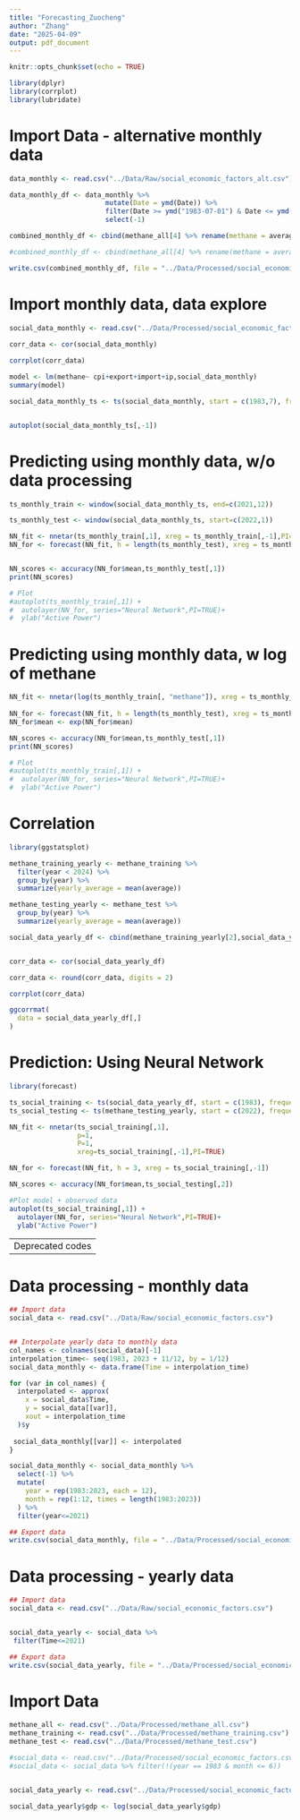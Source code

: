 ```yaml
---
title: "Forecasting_Zuocheng"
author: "Zhang"
date: "2025-04-09"
output: pdf_document
---
```


```r
knitr::opts_chunk$set(echo = TRUE)
```

```r

library(dplyr)
library(corrplot)
library(lubridate)

```

# Import Data - alternative monthly data

```r

data_monthly <- read.csv("../Data/Raw/social_economic_factors_alt.csv")

data_monthly_df <- data_monthly %>%
                        mutate(Date = ymd(Date)) %>%
                        filter(Date >= ymd("1983-07-01") & Date <= ymd("2024-11-30")) %>%
                        select(-1)

combined_monthly_df <- cbind(methane_all[4] %>% rename(methane = average) ,data_monthly_df %>% select(-ir))

#combined_monthly_df <- cbind(methane_all[4] %>% rename(methane = average) ,data_monthly_df)

write.csv(combined_monthly_df, file = "../Data/Processed/social_economic_factors_monthly.csv", row.names=FALSE)


```

# Import monthly data, data explore
```r

social_data_monthly <- read.csv("../Data/Processed/social_economic_factors_monthly.csv")

corr_data <- cor(social_data_monthly)
  
corrplot(corr_data)

model <- lm(methane~ cpi+export+import+ip,social_data_monthly)
summary(model)

social_data_monthly_ts <- ts(social_data_monthly, start = c(1983,7), frequency = 12)


autoplot(social_data_monthly_ts[,-1])

```

# Predicting using monthly data, w/o data processing

```r

ts_monthly_train <- window(social_data_monthly_ts, end=c(2021,12))

ts_monthly_test <- window(social_data_monthly_ts, start=c(2022,1))

NN_fit <- nnetar(ts_monthly_train[,1], xreg = ts_monthly_train[,-1],PI=TRUE)
NN_for <- forecast(NN_fit, h = length(ts_monthly_test), xreg = ts_monthly_test[,-1])


NN_scores <- accuracy(NN_for$mean,ts_monthly_test[,1])
print(NN_scores)

# Plot
#autoplot(ts_monthly_train[,1]) +
#  autolayer(NN_for, series="Neural Network",PI=TRUE)+
#  ylab("Active Power") 


```

# Predicting using monthly data, w log of methane
```r

NN_fit <- nnetar(log(ts_monthly_train[, "methane"]), xreg = ts_monthly_train[,-1],PI=TRUE)
                 
NN_for <- forecast(NN_fit, h = length(ts_monthly_test), xreg = ts_monthly_test[,-1])
NN_for$mean <- exp(NN_for$mean)

NN_scores <- accuracy(NN_for$mean,ts_monthly_test[,1])
print(NN_scores)

# Plot
#autoplot(ts_monthly_train[,1]) +
#  autolayer(NN_for, series="Neural Network",PI=TRUE)+
#  ylab("Active Power") 

```








# Correlation

```r
library(ggstatsplot)

methane_training_yearly <- methane_training %>% 
  filter(year < 2024) %>% 
  group_by(year) %>% 
  summarize(yearly_average = mean(average))

methane_testing_yearly <- methane_test %>% 
  group_by(year) %>% 
  summarize(yearly_average = mean(average))

social_data_yearly_df <- cbind(methane_training_yearly[2],social_data_yearly %>% select(-Time))


corr_data <- cor(social_data_yearly_df)

corr_data <- round(corr_data, digits = 2)

corrplot(corr_data)

ggcorrmat(
  data = social_data_yearly_df[,]
)


```

# Prediction: Using Neural Network

```r
library(forecast)

ts_social_training <- ts(social_data_yearly_df, start = c(1983), frequency = 1)
ts_social_testing <- ts(methane_testing_yearly, start = c(2022), frequency = 1)

NN_fit <- nnetar(ts_social_training[,1],
                 p=1,
                 P=1,
                 xreg=ts_social_training[,-1],PI=TRUE)

NN_for <- forecast(NN_fit, h = 3, xreg = ts_social_training[,-1])

NN_scores <- accuracy(NN_for$mean,ts_social_testing[,2])

#Plot model + observed data
autoplot(ts_social_training[,1]) +
  autolayer(NN_for, series="Neural Network",PI=TRUE)+
  ylab("Active Power")


```






-----------------------------------------------
Deprecated codes
-----------------------------------------------


# Data processing - monthly data
```r

## Import data
social_data <- read.csv("../Data/Raw/social_economic_factors.csv")


## Interpolate yearly data to monthly data
col_names <- colnames(social_data)[-1]
interpolation_time<- seq(1983, 2023 + 11/12, by = 1/12)
social_data_monthly <- data.frame(Time = interpolation_time)

for (var in col_names) {
  interpolated <- approx(
    x = social_data$Time,
    y = social_data[[var]],
    xout = interpolation_time
  )$y
  
 social_data_monthly[[var]] <- interpolated
}

social_data_monthly <- social_data_monthly %>%
  select(-1) %>%
  mutate(
    year = rep(1983:2023, each = 12),
    month = rep(1:12, times = length(1983:2023))
  ) %>%
  filter(year<=2021)

## Export data
write.csv(social_data_monthly, file = "../Data/Processed/social_economic_factors.csv", row.names=FALSE)


```

# Data processing - yearly data

```r

## Import data
social_data <- read.csv("../Data/Raw/social_economic_factors.csv")


social_data_yearly <- social_data %>%
 filter(Time<=2021)

## Export data
write.csv(social_data_yearly, file = "../Data/Processed/social_economic_factors_yearly.csv", row.names=FALSE)


```

# Import Data

```r
methane_all <- read.csv("../Data/Processed/methane_all.csv")
methane_training <- read.csv("../Data/Processed/methane_training.csv")
methane_test <- read.csv("../Data/Processed/methane_test.csv")

#social_data <- read.csv("../Data/Processed/social_economic_factors.csv")
#social_data <- social_data %>% filter(!(year == 1983 & month <= 6)) 


social_data_yearly <- read.csv("../Data/Processed/social_economic_factors_yearly.csv")

social_data_yearly$gdp <- log(social_data_yearly$gdp)


```

